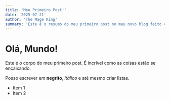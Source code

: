 ```yaml
---
title: 'Meu Primeiro Post!'
date: '2025-07-21'
author: 'The Mage King'
summary: 'Este é o resumo do meu primeiro post no meu novo blog feito com Next.js.'
---
```


# Olá, Mundo!

Este é o corpo do meu primeiro post. É incrível como as coisas estão se encaixando.

Posso escrever em **negrito**, *itálico* e até mesmo criar listas.

- Item 1
- Item 2